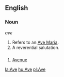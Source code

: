 ==English==
===Noun===
''ave''
#Refers to an [[Ave Maria]].
#A reverential salutation.

==={{Abbreviation}}===
# [[Avenue]]

[[la:Ave]]
[[hu:Ave]]
[[pl:Ave]]